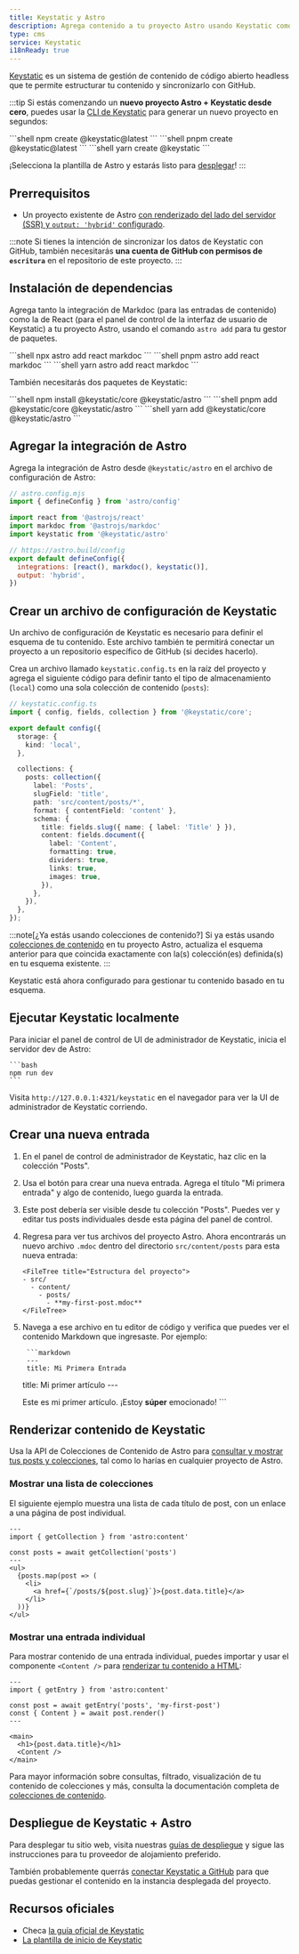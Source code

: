 ```yaml
---
title: Keystatic y Astro
description: Agrega contenido a tu proyecto Astro usando Keystatic como CMS
type: cms
service: Keystatic
i18nReady: true
---
```


[Keystatic](https://keystatic.com/) es un sistema de gestión de contenido de código abierto headless que te permite estructurar tu contenido y sincronizarlo con GitHub.

:::tip
Si estás comenzando un **nuevo proyecto Astro + Keystatic desde cero**, puedes usar la [CLI de Keystatic](https://keystatic.com/docs/quick-start#keystatic-cli) para generar un nuevo proyecto en segundos:

<PackageManagerTabs>
  <Fragment slot="npm">
  ```shell
  npm create @keystatic@latest
  ```
  </Fragment>
  <Fragment slot="pnpm">
  ```shell
  pnpm create @keystatic@latest
  ```
  </Fragment>
  <Fragment slot="yarn">
  ```shell
  yarn create @keystatic
  ```
  </Fragment>
</PackageManagerTabs>

¡Selecciona la plantilla de Astro y estarás listo para [desplegar](#despliegue-de-keystatic--astro)!
:::

## Prerrequisitos

- Un proyecto existente de Astro [con renderizado del lado del servidor (SSR) y `output: 'hybrid'` configurado](/es/guides/server-side-rendering/).

:::note
Si tienes la intención de sincronizar los datos de Keystatic con GitHub, también necesitarás **una cuenta de GitHub con permisos de `escritura`** en el repositorio de este proyecto.
:::

## Instalación de dependencias

Agrega tanto la integración de Markdoc (para las entradas de contenido) como la de React (para el panel de control de la interfaz de usuario de Keystatic) a tu proyecto Astro, usando el comando `astro add` para tu gestor de paquetes.

<PackageManagerTabs>
  <Fragment slot="npm">
  ```shell
  npx astro add react markdoc
  ```
  </Fragment>
  <Fragment slot="pnpm">
  ```shell
  pnpm astro add react markdoc
  ```
  </Fragment>
  <Fragment slot="yarn">
  ```shell
  yarn astro add react markdoc
  ```
  </Fragment>
</PackageManagerTabs>

También necesitarás dos paquetes de Keystatic:

<PackageManagerTabs>
  <Fragment slot="npm">
  ```shell
  npm install @keystatic/core @keystatic/astro
  ```
  </Fragment>
  <Fragment slot="pnpm">
  ```shell
  pnpm add @keystatic/core @keystatic/astro
  ```
  </Fragment>
  <Fragment slot="yarn">
  ```shell
  yarn add @keystatic/core @keystatic/astro
  ```
  </Fragment>
</PackageManagerTabs>

## Agregar la integración de Astro

Agrega la integración de Astro desde `@keystatic/astro` en el archivo de configuración de Astro:

```js  ins={6} ins=", keystatic()"
// astro.config.mjs
import { defineConfig } from 'astro/config'

import react from '@astrojs/react'
import markdoc from '@astrojs/markdoc'
import keystatic from '@keystatic/astro'

// https://astro.build/config
export default defineConfig({
  integrations: [react(), markdoc(), keystatic()],
  output: 'hybrid',
})
```

## Crear un archivo de configuración de Keystatic

Un archivo de configuración de Keystatic es necesario para definir el esquema de tu contenido. Este archivo también te permitirá conectar un proyecto a un repositorio específico de GitHub (si decides hacerlo).

Crea un archivo llamado `keystatic.config.ts` en la raíz del proyecto y agrega el siguiente código para definir tanto el tipo de almacenamiento (`local`) como una sola colección de contenido (`posts`):

```ts {8-25}
// keystatic.config.ts
import { config, fields, collection } from '@keystatic/core';

export default config({
  storage: {
    kind: 'local',
  },

  collections: {
    posts: collection({
      label: 'Posts',
      slugField: 'title',
      path: 'src/content/posts/*',
      format: { contentField: 'content' },
      schema: {
        title: fields.slug({ name: { label: 'Title' } }),
        content: fields.document({
          label: 'Content',
          formatting: true,
          dividers: true,
          links: true,
          images: true,
        }),
      },
    }),
  },
});
```

:::note[¿Ya estás usando colecciones de contenido?]
Si ya estás usando [colecciones de contenido](/es/guides/content-collections/#definiendo-colecciones) en tu proyecto Astro, actualiza el esquema anterior para que coincida exactamente con la(s) colección(es) definida(s) en tu esquema existente.
:::

Keystatic está ahora configurado para gestionar tu contenido basado en tu esquema.

## Ejecutar Keystatic localmente

Para iniciar el panel de control de UI de administrador de Keystatic, inicia el servidor dev de Astro:

    ```bash
    npm run dev
    ```

Visita `http://127.0.0.1:4321/keystatic` en el navegador para ver la UI de administrador de Keystatic corriendo.

## Crear una nueva entrada

1. En el panel de control de administrador de Keystatic, haz clic en la colección "Posts".

 2. Usa el botón para crear una nueva entrada. Agrega el título "Mi primera entrada" y algo de contenido, luego guarda la entrada.
 
 3. Este post debería ser visible desde tu colección "Posts". Puedes ver y editar tus posts individuales desde esta página del panel de control.
 
 4. Regresa para ver tus archivos del proyecto Astro. Ahora encontrarás un nuevo archivo `.mdoc` dentro del directorio `src/content/posts` para esta nueva entrada:

		<FileTree title="Estructura del proyecto">
		- src/
		  - content/
		    - posts/
		      - **my-first-post.mdoc**
		</FileTree>

5. Navega a ese archivo en tu editor de código y verifica que puedes ver el contenido Markdown que ingresaste. Por ejemplo:

		```markdown
		---
		title: Mi Primera Entrada
    title: Mi primer artículo
		---
		
    Este es mi primer artículo. ¡Estoy **súper** emocionado!
		```

## Renderizar contenido de Keystatic

Usa la API de Colecciones de Contenido de Astro para [consultar y mostrar tus posts y colecciones](/es/guides/content-collections/#consultando-colecciones), tal como lo harías en cualquier proyecto de Astro.

### Mostrar una lista de colecciones

El siguiente ejemplo muestra una lista de cada título de post, con un enlace a una página de post individual.

```tsx {4}
---
import { getCollection } from 'astro:content'

const posts = await getCollection('posts')
---
<ul>
  {posts.map(post => (
    <li>
      <a href={`/posts/${post.slug}`}>{post.data.title}</a>
    </li>
  ))}
</ul>
```

### Mostrar una entrada individual

Para mostrar contenido de una entrada individual, puedes importar y usar el componente `<Content />` para [renderizar tu contenido a HTML](/es/guides/content-collections/#renderizando-contenido-a-html):

```tsx {4-5}
---
import { getEntry } from 'astro:content'

const post = await getEntry('posts', 'my-first-post')
const { Content } = await post.render()
---

<main>
  <h1>{post.data.title}</h1>
  <Content />
</main>

```

Para mayor información sobre consultas, filtrado, visualización de tu contenido de colecciones y más, consulta la documentación completa de [colecciones de contenido](/es/guides/content-collections/).
## Despliegue de Keystatic + Astro

Para desplegar tu sitio web, visita nuestras [guías de despliegue](/es/guides/deploy/) y sigue las instrucciones para tu proveedor de alojamiento preferido.

También probablemente querrás [conectar Keystatic a GitHub](https://keystatic.com/docs/connect-to-github) para que puedas gestionar el contenido en la instancia desplegada del proyecto.

## Recursos oficiales

- Checa [la guía oficial de Keystatic](https://keystatic.com/docs/installation-astro)
- [La plantilla de inicio de Keystatic](https://github.com/Thinkmill/keystatic/tree/main/templates/astro)
